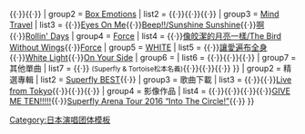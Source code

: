 {{Navbox Musical artist
| name   = Superfly
| title  = [[Superfly]]
| background = group_or_band
| state = 
| above = '''越智志帆'''（主唱）／<small>舊成員：</small>'''多保孝一'''（吉他）
| group1     = 原創專輯<br />收錄單曲
| list1      = 
{{Navbox subgroup
|groupstyle=background:#eee;
|liststyle=
|evenstyle  = 
| group1 = [[Superfly (專輯)|Superfly]]
|  list1 = {{link-jp|Hello Hello|ハロー・ハロー}}{{·}}{{link-jp|Manifesto (Superfly 單曲)|マニフェスト (Superflyの曲)}}{{·}}{{link-jp|i spy i spy}}{{·}}{{link-ja|獻上愛的花束|愛をこめて花束を}}{{·}}{{link-jp|Hi-Five}}
| group2 = [[Box Emotions]]
|  list2 = {{link-jp|How Do I Survive?}}{{·}}{{link-jp|My Best Of My Life}}{{·}}{{link-jp|Alright!!}}{{·}}{{link-jp|戀愛中的眼睛最美/用溫柔的感覺|恋する瞳は美しい/やさしい気持ちで}}
| group3 = [[Mind Travel]]
|  list3 = {{link-jp|Wildflower & Cover Songs:Complete Best‘TRACK 3’}}{{·}}[[Eyes On Me]]{{·}}[[Beep!!/Sunshine Sunshine]]{{·}}[[啊 (Superfly單曲)|啊]]{{·}}[[Rollin' Days]]
| group4 = [[Force (Superfly專輯)|Force]]
|  list4 = {{link-jp|吃下愛|愛をくらえ}}{{·}}[[像皎潔的月亮一樣/The Bird Without Wings]]{{·}}[[Force (Superfly單曲)|Force]]
| group5 = [[WHITE (Superfly專輯)|WHITE]]
|  list5 = {{link-jp|Live (Superfly單曲)|Live (Superflyの曲)}}{{·}}[[讓愛遍布全身]]{{·}}[[White Light (Superfly單曲)|White Light]]{{·}}[[On Your Side]]
| group6 = {{link-jp| 0 (Superfly 專輯) | 0 (Superflyのアルバム)}}
|  list6 = {{link-jp|Bloom (單曲)|Bloom (Superflyの曲)}}{{·}}{{link-jp|Gifts}}{{·}}{{link-jp|Ambitious}}{{·}}{{link-jp|Flare|フレア (Superflyの曲)}}
| group7 = 其他單曲
|  list7 = {{link-jp|Dancing On The Fire}}{{·}}{{link-jp|STARS|STARS (Superfly & トータス松本の曲)}} <small>(Superfly & Tortoise松本名義)</small>{{·}}{{link-jp|黑色水滴 & Coupling Songs: 'Side B'|黒い雫 & Coupling Songs: 'Side B'}}{{·}}{{link-jp|Good-bye|Good-bye (Superflyの曲)}}{{·}}{{link-jp|99(單曲)|99 (Superflyの曲)}}
}}
| group2 = 精選專輯
|  list2 = [[Superfly BEST]]{{·}}{{link-jp|Superfly 10th Anniversary Greatest Hits 「LOVE, PEACE & FIRE」}}
| group3 = 歌曲下載
|  list3 = {{link-jp|Hello Hello (Bonus Version)|ハロー・ハロー}}{{·}}{{link-jp|Manifesto 13,000人Live @ 大阪城會館 FM802 REQUESTAGE|マニフェスト (Superflyの曲)}}{{·}}[[Live from Tokyo (Superfly單曲)|Live from Tokyo]]{{·}}{{link-jp|愛與感謝|愛をこめて花束を}}{{·}}{{link-jp|靈魂革命|タマシイレボリューション}}{{·}}{{link-jp|You & Me (Superfly歌曲)|You & Me (Superflyの曲)}}
| group4 = 影像作品
|  list4 = {{link-jp|Rock'N'Roll Show 2008}}{{·}}{{link-jp|Dancing at Budokan!!}}{{·}}{{link-jp|Shout In The Rainbow!!}}{{·}}{{link-jp|Force 〜Document & Live〜}}{{·}}[[GIVE ME TEN!!!!!]]{{·}}[[Superfly Arena Tour 2016 “Into The Circle!”]]{{·}}{{link-jp|Superfly Arena Tour 2019 "0"}}
}}<noinclude>
{{collapsible option}}
[[Category:日本演唱团体模板]]
</noinclude>